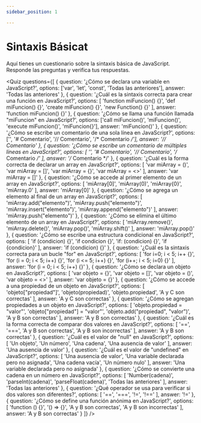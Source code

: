 ```yaml
---
sidebar_position: 1

---
```


# Sintaxis Básicat

Aquí tienes un cuestionario sobre la sintaxis básica de JavaScript. Responde las preguntas y verifica tus respuestas.

<Quiz questions={[
  {
    question: '¿Cómo se declara una variable en JavaScript?',
    options: ['var', 'let', 'const', 'Todas las anteriores'],
    answer: 'Todas las anteriores'
  },
  {
    question: '¿Cuál es la sintaxis correcta para crear una función en JavaScript?',
    options: [
      'function miFuncion() {}',
      'def miFuncion() {}',
      'create miFuncion() {}',
      'new Function() {}'
    ],
    answer: 'function miFuncion() {}'
  },
  {
    question: '¿Cómo se llama una función llamada "miFuncion" en JavaScript?',
    options: ['call miFuncion()', 'miFuncion()', 'execute miFuncion()', 'miFuncion{}'],
    answer: 'miFuncion()'
  },
  {
    question: '¿Cómo se escribe un comentario de una sola línea en JavaScript?',
    options: ['<!-- Comentario -->', '# Comentario', '// Comentario', '/* Comentario */'],
    answer: '// Comentario'
  },
  {
    question: '¿Cómo se escribe un comentario de múltiples líneas en JavaScript?',
    options: [
      '<!-- Comentario -->',
      '# Comentario',
      '// Comentario',
      '/* Comentario */'
    ],
    answer: '/* Comentario */'
  },
  {
    question: '¿Cuál es la forma correcta de declarar un array en JavaScript?',
    options: [
      'var miArray = ()',
      'var miArray = []',
      'var miArray = {}',
      'var miArray = <>'
    ],
    answer: 'var miArray = []'
  },
  {
    question: '¿Cómo se accede al primer elemento de un array en JavaScript?',
    options: [
      'miArray[0]',
      'miArray(0)',
      'miArray{0}',
      'miArray.0'
    ],
    answer: 'miArray[0]'
  },
  {
    question: '¿Cómo se agrega un elemento al final de un array en JavaScript?',
    options: [
      'miArray.add("elemento")',
      'miArray.push("elemento")',
      'miArray.insert("elemento")',
      'miArray.append("elemento")'
    ],
    answer: 'miArray.push("elemento")'
  },
  {
    question: '¿Cómo se elimina el último elemento de un array en JavaScript?',
    options: [
      'miArray.remove()',
      'miArray.delete()',
      'miArray.pop()',
      'miArray.shift()'
    ],
    answer: 'miArray.pop()'
  },
  {
    question: '¿Cómo se escribe una estructura condicional en JavaScript?',
    options: [
      'if (condicion) {}',
      'if condicion {}',
      'if: (condicion) {}',
      'if {condicion}'
    ],
    answer: 'if (condicion) {}'
  },
  {
    question: '¿Cuál es la sintaxis correcta para un bucle "for" en JavaScript?',
    options: [
      'for i=0; i < 5; i++ {}',
      'for (i = 0; i < 5; i++) {}',
      'for (i <= 5; i++) {}',
      'for (i++; i < 5; i=0) {}'
    ],
    answer: 'for (i = 0; i < 5; i++) {}'
  },
  {
    question: '¿Cómo se declara un objeto en JavaScript?',
    options: [
      'var objeto = {}',
      'var objeto = []',
      'var objeto = ()',
      'var objeto = <>'
    ],
    answer: 'var objeto = {}'
  },
  {
    question: '¿Cómo se accede a una propiedad de un objeto en JavaScript?',
    options: [
      'objeto["propiedad"]',
      'objeto(propiedad)',
      'objeto.propiedad',
      'A y C son correctas'
    ],
    answer: 'A y C son correctas'
  },
  {
    question: '¿Cómo se agregan propiedades a un objeto en JavaScript?',
    options: [
      'objeto.propiedad = "valor"',
      'objeto["propiedad"] = "valor"',
      'objeto.add("propiedad", "valor")',
      'A y B son correctas'
    ],
    answer: 'A y B son correctas'
  },
  {
    question: '¿Cuál es la forma correcta de comparar dos valores en JavaScript?',
    options: [
      '==',
      '===',
      'A y B son correctas',
      'A y B son incorrectas'
    ],
    answer: 'A y B son correctas'
  },
  {
    question: '¿Cuál es el valor de "null" en JavaScript?',
    options: [
      'Un objeto',
      'Un número',
      'Una cadena',
      'Una ausencia de valor'
    ],
    answer: 'Una ausencia de valor'
  },
  {
    question: '¿Cuál es el valor de "undefined" en JavaScript?',
    options: [
      'Una ausencia de valor',
      'Una variable declarada pero no asignada',
      'Una cadena vacía',
      'Un número nulo'
    ],
    answer: 'Una variable declarada pero no asignada'
  },
  {
    question: '¿Cómo se convierte una cadena en un número en JavaScript?',
    options: [
      'Number(cadena)',
      'parseInt(cadena)',
      'parseFloat(cadena)',
      'Todas las anteriores'
    ],
    answer: 'Todas las anteriores'
  },
  {
    question: '¿Qué operador se usa para verificar si dos valores son diferentes?',
    options: [
      '==',
      '===',
      '!=',
      '!=='
    ],
    answer: '!='
  },
  {
    question: '¿Cómo se define una función anónima en JavaScript?',
    options: [
      'function () {}',
      '() => {}',
      'A y B son correctas',
      'A y B son incorrectas'
    ],
    answer: 'A y B son correctas'
  }
]} />
